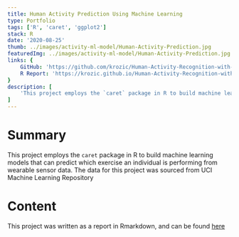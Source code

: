 ```yaml
---
title: Human Activity Prediction Using Machine Learning
type: Portfolio
tags: ['R', 'caret', 'ggplot2']
stack: R
date: '2020-08-25'
thumb: ../images/activity-ml-model/Human-Activity-Prediction.jpg
featuredImg: ../images/activity-ml-model/Human-Activity-Prediction.jpg
links: {
	GitHub: 'https://github.com/krozic/Human-Activity-Recognition-with-caret',
	R Report: 'https://krozic.github.io/Human-Activity-Recognition-with-caret/'
}
description: [
	'This project employs the `caret` package in R to build machine learning models that can predict which exercise an individual is performing from wearable sensor data. The data for this project was sourced from UCI Machine Learning Repository'
]
---
```


# Summary

This project employs the `caret` package in R to build machine learning models that can predict which exercise an individual is performing from wearable sensor data. The data for this project was sourced from UCI Machine Learning Repository

# Content

This project was written as a report in Rmarkdown, and can be found [here](https://krozic.github.io/Human-Activity-Recognition-with-caret/)